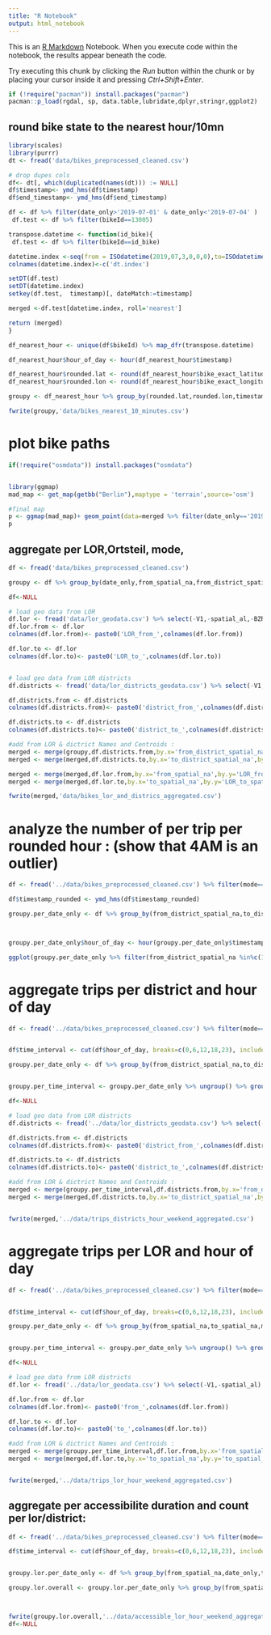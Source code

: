 ```yaml
---
title: "R Notebook"
output: html_notebook
---
```


This is an [R Markdown](http://rmarkdown.rstudio.com) Notebook. When you execute code within the notebook, the results appear beneath the code. 

Try executing this chunk by clicking the *Run* button within the chunk or by placing your cursor inside it and pressing *Ctrl+Shift+Enter*. 
```r
if (!require("pacman")) install.packages("pacman")
pacman::p_load(rgdal, sp, data.table,lubridate,dplyr,stringr,ggplot2)
```
## round bike state to the nearest hour/10mn
```r
library(scales)
library(purrr)
dt <- fread('data/bikes_preprocessed_cleaned.csv')

# drop dupes cols
df<- dt[, which(duplicated(names(dt))) := NULL]
df$timestamp<- ymd_hms(df$timestamp)
df$end_timestamp<- ymd_hms(df$end_timestamp)

df <- df %>% filter(date_only>'2019-07-01' & date_only<'2019-07-04' )
 df.test <- df %>% filter(bikeId==13005)

transpose.datetime <- function(id_bike){
 df.test <- df %>% filter(bikeId==id_bike)

datetime.index <-seq(from = ISOdatetime(2019,07,3,0,0,0),to=ISOdatetime(2019,07,3,23,0,0), by = "10 min") %>% as.data.frame()
colnames(datetime.index)<-c('dt.index')

setDT(df.test)
setDT(datetime.index)
setkey(df.test,  timestamp)[, dateMatch:=timestamp]

merged <-df.test[datetime.index, roll='nearest']

return (merged)
}

df_nearest_hour <- unique(df$bikeId) %>% map_dfr(transpose.datetime)

df_nearest_hour$hour_of_day <- hour(df_nearest_hour$timestamp)

df_nearest_hour$rounded.lat <- round(df_nearest_hour$bike_exact_latitude,3)
df_nearest_hour$rounded.lon <- round(df_nearest_hour$bike_exact_longitude,3)

groupy <- df_nearest_hour %>% group_by(rounded.lat,rounded.lon,timestamp,mode) %>% summarise(total = n())

fwrite(groupy,'data/bikes_nearest_10_minutes.csv')


```
 
 
# plot bike paths
```r
if(!require("osmdata")) install.packages("osmdata")


library(ggmap)
mad_map <- get_map(getbb("Berlin"),maptype = 'terrain',source='osm')

#final map
p <- ggmap(mad_map)+ geom_point(data=merged %>% filter(date_only=='2019-07-02'),aes(bike_exact_longitude,bike_exact_latitude,color=(timestamp)),size=.2)+scale_color_gradient(high="red",low="blue",name = "Hour",trans = time_trans()) +geom_path(data=merged %>% filter(date_only=='2019-07-02'),aes(bike_exact_longitude,bike_exact_latitude,color=(timestamp)),size=0.1)+scale_color_gradient(high="red",low="blue",name = "Hour",trans = time_trans())
p
```

## aggregate per LOR,Ortsteil, mode, 
```r
df <- fread('data/bikes_preprocessed_cleaned.csv')

groupy <- df %>% group_by(date_only,from_spatial_na,from_district_spatial_na,to_spatial_na,to_district_spatial_na,mode,hour_of_day,week.day.label) %>% summarise(total_counts=n(), median.duration=median(duration_minutes),median.speed=median(speed))

df<-NULL

# load geo data from LOR 
df.lor <- fread('data/lor_geodata.csv') %>% select(-V1,-spatial_al,-BZRNAME,-PGRNAME) 
df.lor.from <- df.lor
colnames(df.lor.from)<- paste0('LOR_from_',colnames(df.lor.from))

df.lor.to <- df.lor
colnames(df.lor.to)<- paste0('LOR_to_',colnames(df.lor.to))


# load geo data from LOR districts
df.districts <- fread('data/lor_districts_geodata.csv') %>% select(-V1,-spatial_al)

df.districts.from <- df.districts
colnames(df.districts.from)<- paste0('district_from_',colnames(df.districts.from))

df.districts.to <- df.districts
colnames(df.districts.to)<- paste0('district_to_',colnames(df.districts.to))

#add from LOR & dictrict Names and Centroids :
merged <- merge(groupy,df.districts.from,by.x='from_district_spatial_na',by.y='district_from_spatial_na')
merged <- merge(merged,df.districts.to,by.x='to_district_spatial_na',by.y='district_to_spatial_na')

merged <- merge(merged,df.lor.from,by.x='from_spatial_na',by.y='LOR_from_spatial_na')
merged <- merge(merged,df.lor.to,by.x='to_spatial_na',by.y='LOR_to_spatial_na')

fwrite(merged,'data/bikes_lor_and_districs_aggregated.csv')
```


# analyze the number of per trip per rounded hour : (show that 4AM is an outlier)
```r
df <- fread('../data/bikes_preprocessed_cleaned.csv') %>% filter(mode=='trip')

df$timestamp_rounded <- ymd_hms(df$timestamp_rounded)

groupy.per_date_only <- df %>% group_by(from_district_spatial_na,to_district_spatial_na,mode,timestamp_rounded,is.weekend) %>% summarise(total_counts=n())



groupy.per_date_only$hour_of_day <- hour(groupy.per_date_only$timestamp_rounded)

ggplot(groupy.per_date_only %>% filter(from_district_spatial_na %in%c(101,202,401)),aes(timestamp_rounded,total_counts,color=hour_of_day==4))+ geom_text(aes(label=as.character(hour_of_day)))+facet_wrap(.~from_district_spatial_na)
```


# aggregate trips per district and hour of day
```r

df <- fread('../data/bikes_preprocessed_cleaned.csv') %>% filter(mode=='trip' & hour_of_day!=4) 


df$time_interval <- cut(df$hour_of_day, breaks=c(0,6,12,18,23), include.lowest=TRUE,labels = c("Night", "Morning",'Noon','Evening'))

groupy.per_date_only <- df %>% group_by(from_district_spatial_na,to_district_spatial_na,mode,date_only,time_interval,is.weekend) %>% summarise(total_counts=n())


groupy.per_time_interval <- groupy.per_date_only %>% ungroup() %>% group_by(from_district_spatial_na,to_district_spatial_na,mode,time_interval,is.weekend) %>% summarise(median_trips_count=median(total_counts))

df<-NULL

# load geo data from LOR districts
df.districts <- fread('../data/lor_districts_geodata.csv') %>% select(-V1,-spatial_al)

df.districts.from <- df.districts
colnames(df.districts.from)<- paste0('district_from_',colnames(df.districts.from))

df.districts.to <- df.districts
colnames(df.districts.to)<- paste0('district_to_',colnames(df.districts.to))

#add from LOR & dictrict Names and Centroids :
merged <- merge(groupy.per_time_interval,df.districts.from,by.x='from_district_spatial_na',by.y='district_from_spatial_na')
merged <- merge(merged,df.districts.to,by.x='to_district_spatial_na',by.y='district_to_spatial_na')


fwrite(merged,'../data/trips_districts_hour_weekend_aggregated.csv')
```


# aggregate trips per LOR and hour of day 
```r
df <- fread('../data/bikes_preprocessed_cleaned.csv') %>% filter(mode=='trip' & hour_of_day!=4) 


df$time_interval <- cut(df$hour_of_day, breaks=c(0,6,12,18,23), include.lowest=TRUE,labels = c("Night", "Morning",'Noon','Evening'))

groupy.per_date_only <- df %>% group_by(from_spatial_na,to_spatial_na,mode,date_only,time_interval,is.weekend) %>% summarise(total_counts=n())


groupy.per_time_interval <- groupy.per_date_only %>% ungroup() %>% group_by(from_spatial_na,to_spatial_na,mode,time_interval,is.weekend) %>% summarise(median_trips_count=median(total_counts),total_trips_count = sum(total_counts))

df<-NULL

# load geo data from LOR districts
df.lor <- fread('../data/lor_geodata.csv') %>% select(-V1,-spatial_al)

df.lor.from <- df.lor
colnames(df.lor.from)<- paste0('from_',colnames(df.lor.from))

df.lor.to <- df.lor
colnames(df.lor.to)<- paste0('to_',colnames(df.lor.to))

#add from LOR & dictrict Names and Centroids :
merged <- merge(groupy.per_time_interval,df.lor.from,by.x='from_spatial_na',by.y='from_spatial_na')
merged <- merge(merged,df.lor.to,by.x='to_spatial_na',by.y='to_spatial_na')


fwrite(merged,'../data/trips_lor_hour_weekend_aggregated.csv')
```

## aggregate per accessibilite duration and count  per lor/district:

```r
df <- fread('../data/bikes_preprocessed_cleaned.csv') %>% filter(mode=='accessible' & hour_of_day!=4)

df$time_interval <- cut(df$hour_of_day, breaks=c(0,6,12,18,23), include.lowest=TRUE,labels = c("Night", "Morning",'Noon','Evening'))


groupy.lor.per_date_only <- df %>% group_by(from_spatial_na,date_only,time_interval,is.weekend) %>% summarise(total_counts=n(),median_duration=median(duration_minutes))

groupy.lor.overall <- groupy.lor.per_date_only %>% group_by(from_spatial_na,time_interval,is.weekend) %>% summarise(median_counts=median(total_counts),median_duration=median(median_duration))



fwrite(groupy.lor.overall,'../data/accessible_lor_hour_weekend_aggregated.csv')
df<-NULL
```

